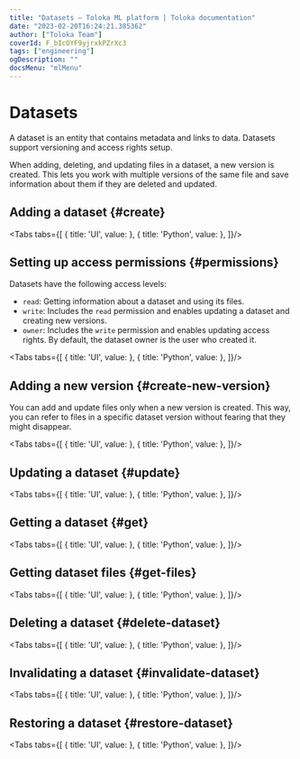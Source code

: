 ```yaml
---
title: "Datasets — Toloka ML platform | Toloka documentation"
date: "2023-02-20T16:24:21.385362"
author: ["Toloka Team"]
coverId: F_bIcOYF9yjrxkPZrXc3
tags: ["engineering"]
ogDescription: ""
docsMenu: "mlMenu"
---
```



# Datasets

A dataset is an entity that contains metadata and links to data. Datasets support versioning and access rights setup.

When adding, deleting, and updating files in a dataset, a new version is created. This lets you work with multiple versions of the same file and save information about them if they are deleted and updated.

## Adding a dataset {#create}

<Tabs tabs={[
  { title: 'UI', value: <DatasetsList8/> },
  { title: 'Python', value: <DatasetsList1/> },
]}/>

## Setting up access permissions {#permissions}

Datasets have the following access levels:

* `read`: Getting information about a dataset and using its files.
* `write`: Includes the `read` permission and enables updating a dataset and creating new versions.
* `owner`: Includes the `write` permission and enables updating access rights. By default, the dataset owner is the user who created it.

<Tabs tabs={[
  { title: 'UI', value: <MLComingSoon/> },
  { title: 'Python', value: <DatasetsList2/> },
]}/>

## Adding a new version {#create-new-version}

You can add and update files only when a new version is created. This way, you can refer to files in a specific dataset version without fearing that they might disappear.

<Tabs tabs={[
  { title: 'UI', value: <DatasetsList9/> },
  { title: 'Python', value: <DatasetsList3/> },
]}/>

## Updating a dataset {#update}

<Tabs tabs={[
  { title: 'UI', value: <MLComingSoon/> },
  { title: 'Python', value: <DatasetsList4/> },
]}/>

## Getting a dataset {#get}

<Tabs tabs={[
  { title: 'UI', value: <DatasetsList5/> },
  { title: 'Python', value: <DatasetsList6/> },
]}/>

## Getting dataset files {#get-files}

<Tabs tabs={[
  { title: 'UI', value: <DatasetsList10/> },
  { title: 'Python', value: <DatasetsList7/> },
]}/>

## Deleting a dataset {#delete-dataset}

<Tabs tabs={[
  { title: 'UI', value: <DatasetsList11/> },
  { title: 'Python', value: <DatasetsList12/> },
]}/>

## Invalidating a dataset {#invalidate-dataset}

<Tabs tabs={[
  { title: 'UI', value: <DatasetsList13/> },
  { title: 'Python', value: <DatasetsList14/> },
]}/>

## Restoring a dataset {#restore-dataset}

<Tabs tabs={[
  { title: 'UI', value: <DatasetsList15/> },
  { title: 'Python', value: <DatasetsList16/> },
]}/>
